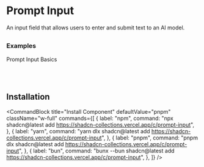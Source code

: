 
# Prompt Input
An input field that allows users to enter and submit text to an AI model.



##

### Examples
Prompt Input Basics

<ComponentPreview component="prompt-input"/>


<br/>
<br/>

## Installation

<CommandBlock
  title="Install Component"
  defaultValue="pnpm"
  className="w-full"
  commands={[
    {
      label: "npm",
      command: "npx shadcn@latest add https://shadcn-collections.vercel.app/c/prompt-input",
    },
    {
      label: "yarn",
      command: "yarn dlx shadcn@latest add https://shadcn-collections.vercel.app/c/prompt-input",
    },
    {
      label: "pnpm",
      command: "pnpm dlx shadcn@latest add https://shadcn-collections.vercel.app/c/prompt-input",
    },
    {
      label: "bun",
      command: "bunx --bun shadcn@latest add https://shadcn-collections.vercel.app/c/prompt-input",
    },
  ]}
/>

<br/>
<br/>

